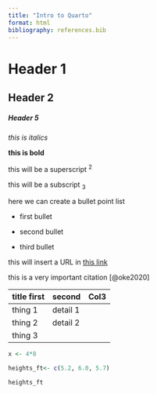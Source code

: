 ```yaml
---
title: "Intro to Quarto"
format: html
bibliography: references.bib
---
```


# Header 1

## Header 2

##### Header 5

*this is italics*

**this is bold**

this will be a superscript ^2^

this will be a subscript ~3~

here we can create a bullet point list

-   first bullet

-   second bullet

-   third bullet

this will insert a URL in [this link](https://learning.nceas.ucsb.edu/2024-02-arctic/session_03.html)

this is a very important citation [@oke2020]

| title first | second   | Col3 |
|-------------|----------|------|
| thing 1     | detail 1 |      |
| thing 2     | detail 2 |      |
| thing 3     |          |      |

```r
x <- 4*8

heights_ft<- c(5.2, 6.0, 5.7)

heights_ft

```



```r
```


```r
```







